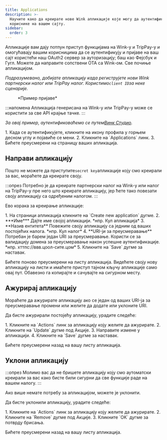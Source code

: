 ```yaml
---
title: Applications
description: >-
  Научите како да креирате нове Wink апликације које могу да аутентификују
  кориснике на вашем сајту.
sidebar:
  order: 3
---
```


Апликације вам дају потпун приступ функцијама на Wink-у и TripPay-у и омогућавају вашим корисницима да се аутентификују и пријаве на ваш сајт користећи наш OAuth2 сервер за ауторизацију; баш као Фејсбук и Гугл.
Можете да направите сопствени OTA са Wink-ом. Све почиње апликацијом.

*Подразумевано, добијате апликацију када региструјете нови Wink партнерски налог или TripPay налог. Користимо`client ID`за неке сценарије.*

<figure>
  <CloudinaryImage width="350" height="215" resize="scale" quality="best" alt="Пример апликације" src="academy/application" errorImage="noimage_opaque_nyrtl0.png" />

  <figcaption>*Пример пријаве*</figcaption>
</figure>


:::напомена
Апликација генерисана на Wink-у или TripPay-у може се користити за све API крајње тачке.
:::

*За овај пример, аутентификоваћемо се путем[Винк Студио](https://studio.wink.travel).*

<Steps>
  1. Када се аутентификујете, кликните на икону профила у горњем десном углу и појавиће се мени.
  2. Кликните на `Applications` линк.
  3. Бићете преусмерени на страницу ваших апликација.
</Steps>


## Направи апликацију

Пошто не можете да приступите`secret key`апликације коју смо креирали за вас, мораћете да креирате своју.

:::опрез
Потребно је да креирате партнерски налог на Wink-у или налог на TripPay-у пре него што креирате апликацију, јер ћете тако повезати своју апликацију са одређеним налогом.
:::

Ево корака за креирање апликације:

<Steps>
  1. На страници апликација кликните на `Create new application` дугме.
  2. ***Име*** Дајте име својој апликацији. *нпр. Кул апликација*
  3. **Назив ентитета** Повежите своју апликацију са једним од ваших постојећих налога. *нпр. Кул налог*
  4. **URI-ји за преусмеравање** Потребан је барем један URI за преусмеравање. Користи се за валидацију домена за преусмеравање након успешне аутентификације. *нпр. хттпс://ввв.цоол-сите.цом*
  5. Кликните на `Save` дугме за наставак.
</Steps>


Бићете поново преусмерени на листу апликација. Видећете своју нову апликацију на листи и имаћете приступ тајном кључу апликације само овај пут. Обавезно га копирајте и сачувајте на сигурном месту.

## Ажурирај апликацију

Мораћете да ажурирате апликацију ако се један од ваших URI-ја за преусмеравање промени или желите да додате или уклоните URI.

Да бисте ажурирали постојећу апликацију, урадите следеће:

<Steps>
  1. Кликните на `Actions` линк за апликацију коју желите да ажурирате.
  2. Кликните на `Update` дугме под Акције.
  3. Направите измене у апликацији.
  4. Кликните на `Save` дугме за наставак.
</Steps>


Бићете преусмерени назад на вашу листу апликација.

## Уклони апликацију

:::опрез
Молимо вас да не бришете апликацију коју смо аутоматски креирали за вас како бисте били сигурни да све функције раде на вашем налогу.
:::

Ако више немате потребу за апликацијом, можете је уклонити.

Да бисте уклонили апликацију, урадите следеће:

<Steps>
  1. Кликните на `Actions` линк за апликацију коју желите да ажурирате.
  2. Кликните на `Remove` дугме под Акције.
  3. Кликните `OK` дугме за потврду брисања.
</Steps>


Бићете преусмерени назад на вашу листу апликација.

